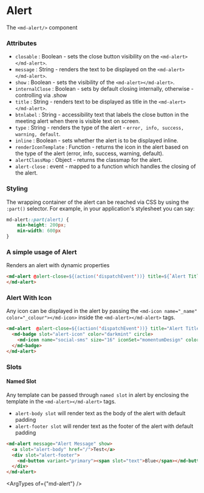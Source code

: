 
# Alert

The `<md-alert/>` component

### Attributes

- `closable` : Boolean - sets the close button visibility on the `<md-alert></md-alert>`.
- `message` : String - renders the text to be displayed on the `<md-alert></md-alert>`.
- `show` : Boolean - sets the visibility of the `<md-alert></md-alert>`.
- `internalClose` : Boolean - sets by default closing internally, otherwise - controlling via .show
- `title` : String - renders text to be displayed as title in the `<md-alert></md-alert>`.
- `btnlabel` : String - accessibility text that labels the close button in the meeting alert when there is visible text on screen.
- `type` : String - renders the type of the alert - `error, info, success, warning, default`.
- `inline` : Boolean - sets whether the alert is to be displayed inline.
- `renderIconTemplate` : Function - returns the icon in the alert based on the type of the alert (error, info, success, warning, default).
- `alertClassMap` : Object - returns the classmap for the alert.
- `alert-close` : event - mapped to a function which handles the closing of the alert.

### Styling

The wrapping container of the alert can be reached via CSS by using the `:part()` selector. For example, in your application's stylesheet you can say:

```CSS
md-alert::part(alert) {
    min-height: 200px;
    min-width: 600px
}
```

### A simple usage of Alert

Renders an alert with dynamic properties

```html
<md-alert @alert-close=${(action('dispatchEvent'))} title=${`Alert Title`} message=${`Alert Message`} type="warning" ?closable=${true} ?show=${true} .inline=${false}>
</md-alert>
```

### Alert With Icon

Any icon can be displayed in the alert by passing the `<md-icon name="_name" color="_colour"></md-icon>` inside the `<md-alert></md-alert>` tags.

```html
<md-alert  @alert-close=${(action('dispatchEvent'))} title="Alert Title" message="Alert Message" ?show=${true} ?closable=${true}>
  <md-badge slot="alert-icon" color="darkmint" circle>
    <md-icon name="social-sms" size="16" iconSet="momentumDesign" color="var(--md-white-text-color)"></md-icon>
  </md-badge>
</md-alert>
```

### Slots

#### Named Slot

Any template can be passed through `named slot` in alert by enclosing the template in the `<md-alert></md-alert>` tags.

- `alert-body slot` will render text as the body of the alert with default padding
- `alert-footer slot` will render text as the footer of the alert with default padding

```html
<md-alert message="Alert Message" show>
  <a slot="alert-body" href="/">Test</a>
  <div slot="alert-footer">
    <md-button variant="primary"><span slot="text">Blue</span></md-button>
  </div>
</md-alert>
```

<ArgTypes of={"md-alert"} />
